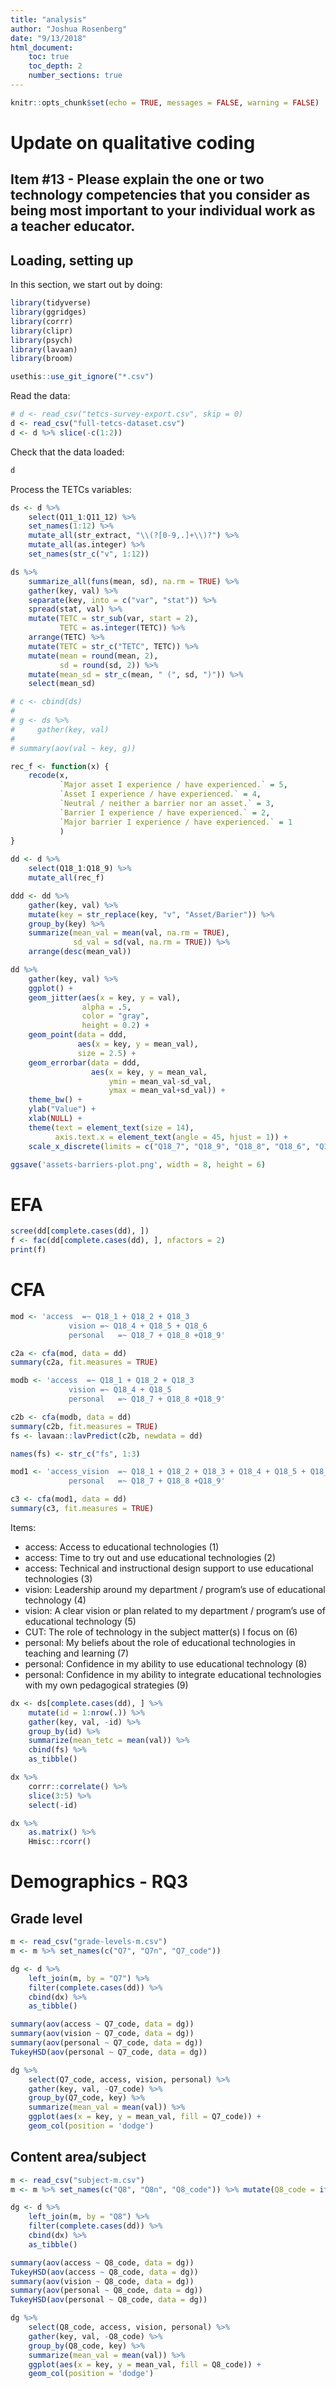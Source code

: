 ```yaml
---
title: "analysis"
author: "Joshua Rosenberg"
date: "9/13/2018"
html_document:
    toc: true
    toc_depth: 2
    number_sections: true
---
```


```r
knitr::opts_chunk$set(echo = TRUE, messages = FALSE, warning = FALSE)
```

# Update on qualitative coding

## Item #13 - Please explain the one or two technology competencies that you consider as being most important to your individual work as a teacher educator.

## Loading, setting up

In this section, we start out by doing:

```r
library(tidyverse)
library(ggridges)
library(corrr)
library(clipr)
library(psych)
library(lavaan)
library(broom)

usethis::use_git_ignore("*.csv")
```

Read the data:

```r
# d <- read_csv("tetcs-survey-export.csv", skip = 0)
d <- read_csv("full-tetcs-dataset.csv")
d <- d %>% slice(-c(1:2))
```

Check that the data loaded:

```r
d
```

Process the TETCs variables:

```r
ds <- d %>% 
    select(Q11_1:Q11_12) %>% 
    set_names(1:12) %>% 
    mutate_all(str_extract, "\\(?[0-9,.]+\\)?") %>% 
    mutate_all(as.integer) %>% 
    set_names(str_c("v", 1:12))

ds %>% 
    summarize_all(funs(mean, sd), na.rm = TRUE) %>%
    gather(key, val) %>% 
    separate(key, into = c("var", "stat")) %>% 
    spread(stat, val) %>% 
    mutate(TETC = str_sub(var, start = 2),
           TETC = as.integer(TETC)) %>% 
    arrange(TETC) %>% 
    mutate(TETC = str_c("TETC", TETC)) %>% 
    mutate(mean = round(mean, 2),
           sd = round(sd, 2)) %>% 
    mutate(mean_sd = str_c(mean, " (", sd, ")")) %>% 
    select(mean_sd)

# c <- cbind(ds)
# 
# g <- ds %>% 
#     gather(key, val)
# 
# summary(aov(val ~ key, g))
```

```r
rec_f <- function(x) {
    recode(x, 
           `Major asset I experience / have experienced.` = 5,
           `Asset I experience / have experienced.` = 4,
           `Neutral / neither a barrier nor an asset.` = 3,
           `Barrier I experience / have experienced.` = 2,
           `Major barrier I experience / have experienced.` = 1
           )
}
    
dd <- d %>% 
    select(Q18_1:Q18_9) %>% 
    mutate_all(rec_f)

ddd <- dd %>% 
    gather(key, val) %>% 
    mutate(key = str_replace(key, "v", "Asset/Barier")) %>% 
    group_by(key) %>% 
    summarize(mean_val = mean(val, na.rm = TRUE),
              sd_val = sd(val, na.rm = TRUE)) %>% 
    arrange(desc(mean_val))

dd %>% 
    gather(key, val) %>% 
    ggplot() +
    geom_jitter(aes(x = key, y = val), 
                alpha = .5, 
                color = "gray", 
                height = 0.2) +
    geom_point(data = ddd,
               aes(x = key, y = mean_val),
               size = 2.5) +
    geom_errorbar(data = ddd,
                  aes(x = key, y = mean_val,
                      ymin = mean_val-sd_val,
                      ymax = mean_val+sd_val)) +
    theme_bw() +
    ylab("Value") +
    xlab(NULL) +
    theme(text = element_text(size = 14),
          axis.text.x = element_text(angle = 45, hjust = 1)) +
    scale_x_discrete(limits = c("Q18_7", "Q18_9", "Q18_8", "Q18_6", "Q18_1", "Q18_3", "Q18_4", "Q18_5", "Q18_2"))

ggsave('assets-barriers-plot.png', width = 8, height = 6)
```
# EFA
```r
scree(dd[complete.cases(dd), ])
f <- fac(dd[complete.cases(dd), ], nfactors = 2)
print(f)
```

# CFA
```R
mod <- 'access  =~ Q18_1 + Q18_2 + Q18_3
             vision =~ Q18_4 + Q18_5 + Q18_6
             personal   =~ Q18_7 + Q18_8 +Q18_9'

c2a <- cfa(mod, data = dd)
summary(c2a, fit.measures = TRUE)

modb <- 'access  =~ Q18_1 + Q18_2 + Q18_3
             vision =~ Q18_4 + Q18_5
             personal   =~ Q18_7 + Q18_8 +Q18_9'

c2b <- cfa(modb, data = dd)
summary(c2b, fit.measures = TRUE)
fs <- lavaan::lavPredict(c2b, newdata = dd)

names(fs) <- str_c("fs", 1:3)

mod1 <- 'access_vision  =~ Q18_1 + Q18_2 + Q18_3 + Q18_4 + Q18_5 + Q18_6
             personal   =~ Q18_7 + Q18_8 +Q18_9'

c3 <- cfa(mod1, data = dd)
summary(c3, fit.measures = TRUE)
```

Items: 

- access: Access to educational technologies (1)
- access: Time to try out and use educational technologies  (2)
- access: Technical and instructional design support to use educational technologies (3)
- vision: Leadership around my department / program’s use of educational technology (4)
- vision: A clear vision or plan related to my department / program’s use of educational technology (5) 
- CUT: The role of technology in the subject matter(s) I focus on (6)
- personal: My beliefs about the role of educational technologies in teaching and learning (7)
- personal: Confidence in my ability to use educational technology (8)
- personal: Confidence in my ability to integrate educational technologies with my own pedagogical strategies (9)

```r
dx <- ds[complete.cases(dd), ] %>% 
    mutate(id = 1:nrow(.)) %>% 
    gather(key, val, -id) %>% 
    group_by(id) %>% 
    summarize(mean_tetc = mean(val)) %>% 
    cbind(fs) %>% 
    as_tibble()

dx %>% 
    corrr::correlate() %>% 
    slice(3:5) %>% 
    select(-id)

dx %>% 
    as.matrix() %>% 
    Hmisc::rcorr()
```

# Demographics - RQ3

## Grade level

```r
m <- read_csv("grade-levels-m.csv")
m <- m %>% set_names(c("Q7", "Q7n", "Q7_code"))

dg <- d %>% 
    left_join(m, by = "Q7") %>% 
    filter(complete.cases(dd)) %>% 
    cbind(dx) %>% 
    as_tibble()

summary(aov(access ~ Q7_code, data = dg))
summary(aov(vision ~ Q7_code, data = dg))
summary(aov(personal ~ Q7_code, data = dg))
TukeyHSD(aov(personal ~ Q7_code, data = dg))
```

```r
dg %>% 
    select(Q7_code, access, vision, personal) %>% 
    gather(key, val, -Q7_code) %>% 
    group_by(Q7_code, key) %>% 
    summarize(mean_val = mean(val)) %>% 
    ggplot(aes(x = key, y = mean_val, fill = Q7_code)) +
    geom_col(position = 'dodge')
```

## Content area/subject

```r
m <- read_csv("subject-m.csv")
m <- m %>% set_names(c("Q8", "Q8n", "Q8_code")) %>% mutate(Q8_code = ifelse(Q8_code == "STEM", "Science and Math", Q8_code))

dg <- d %>% 
    left_join(m, by = "Q8") %>% 
    filter(complete.cases(dd)) %>% 
    cbind(dx) %>% 
    as_tibble()

summary(aov(access ~ Q8_code, data = dg))
TukeyHSD(aov(access ~ Q8_code, data = dg))
summary(aov(vision ~ Q8_code, data = dg))
summary(aov(personal ~ Q8_code, data = dg))
TukeyHSD(aov(personal ~ Q8_code, data = dg))
```

```r
dg %>% 
    select(Q8_code, access, vision, personal) %>% 
    gather(key, val, -Q8_code) %>% 
    group_by(Q8_code, key) %>% 
    summarize(mean_val = mean(val)) %>% 
    ggplot(aes(x = key, y = mean_val, fill = Q8_code)) +
    geom_col(position = 'dodge')
```
